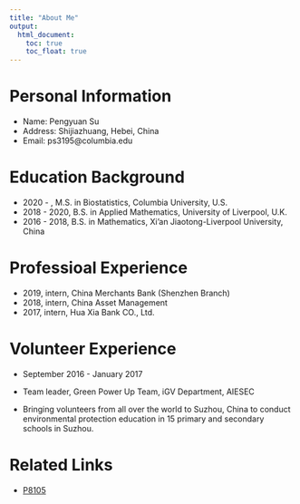 ```yaml
---
title: "About Me"
output: 
  html_document:
    toc: true
    toc_float: true
---
```


# Personal Information

* Name: Pengyuan Su
* Address: Shijiazhuang, Hebei, China
* Email: ps3195@columbia.edu

# Education Background

* 2020 -     , M.S. in Biostatistics, Columbia University, U.S.
* 2018 - 2020, B.S. in Applied Mathematics, University of Liverpool, U.K.
* 2016 - 2018, B.S. in Mathematics, Xi'an Jiaotong-Liverpool University, China

# Professioal Experience

* 2019, intern, China Merchants Bank (Shenzhen Branch)
* 2018, intern, China Asset Management
* 2017, intern, Hua Xia Bank CO., Ltd.

# Volunteer Experience

* September 2016 - January 2017

* Team leader, Green Power Up Team, iGV Department, AIESEC

* Bringing volunteers from all over the world to Suzhou, China to conduct environmental protection education in 15 primary and secondary schools in Suzhou.


# Related Links

* [P8105](https://p8105.com/)